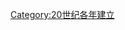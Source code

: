 {{estcat|190|7|1899|1910}}
{{Commons cat|1907 establishments}}
[[Category:20世纪各年建立|Category:20世纪各年建立]]